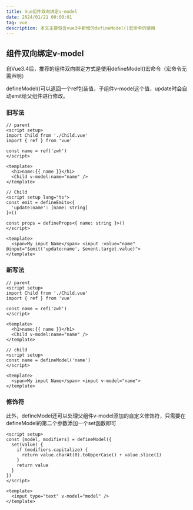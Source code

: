 ```yaml
---
title: Vue组件双向绑定v-model
date: 2024/01/21 00:00:01
tag: vue
description: 本文主要包含vue3中新增的defineModel()宏命令的使用
---
```


## 组件双向绑定v-model

自Vue3.4后，推荐的组件双向绑定方式是使用defineModel()宏命令（宏命令无需声明）

defineModel()可以返回一个ref包装值，子组件v-model这个值，update时会自动emit给父组件进行修改。



### 旧写法

```vue
// parent
<script setup>
import Child from './Child.vue'
import { ref } from 'vue'

const name = ref('zwh')
</script>

<template>
  <h1>name:{{ name }}</h1>
  <Child v-model:name="name" />
</template>
```

```vue
// Child
<script setup lang="ts">
const emit = defineEmits<{
  'update:name': [name: string]
}>()

const props = defineProps<{ name: string }>()
</script>

<template>
  <span>My input Name</span> <input :value="name" @input="$emit('update:name', $event.target.value)">
</template>
```



### 新写法

```vue
// parent
<script setup>
import Child from './Child.vue'
import { ref } from 'vue'

const name = ref('zwh')
</script>

<template>
  <h1>name:{{ name }}</h1>
  <Child v-model:name="name" />
</template>
```

```vue
// child
<script setup>
const name = defineModel('name')
</script>

<template>
  <span>My input Name</span> <input v-model="name">
</template>
```

### 修饰符

此外，defineModel还可以处理父组件v-model添加的自定义修饰符，只需要在defineModel的第二个参数添加一个set函数即可

```vue
<script setup>
const [model, modifiers] = defineModel({
  set(value) {
    if (modifiers.capitalize) {
      return value.charAt(0).toUpperCase() + value.slice(1)
    }
    return value
  }
})
</script>

<template>
  <input type="text" v-model="model" />
</template>
```

